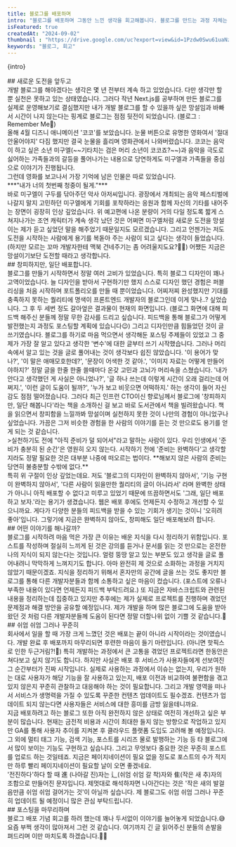 ```yaml
---
title: 블로그를 배포하며
intro: "블로그를 배포하며 그동안 느낀 생각을 회고해봅니다. 블로그를 만드는 과정 자체는 재밌었지만 막상 배포하는 것은 왜 계속 망설여졌는지, 앞으로 어떻게 블로그를 운영해 나갈 예정인지에 대한 이야기를 해보겠습니다."
isFeatured: true
createdAt: "2024-09-02"
thumbnail : "https://drive.google.com/uc?export=view&id=1Pzdw0Swu61uaNzkDeMVpjnejLY_V3rfc" 
keywords: "블로그, 회고"
---
```

<p>{intro}</p>
<Spacing size="lg" />
## 새로운 도전을 앞두고
<br/>
개발 블로그를 해야겠다는 생각은 몇 년 전부터 계속 하고 있었습니다. 다만 생각만 할 뿐 실천은 못하고 있는 상태였습니다. 그러다 작년 Next.js를 공부하며 만든 블로그를 실제로 운영해보기로 결심했지만 내가 개발 블로그를 할 수 있을까 싶은 망설임과 바빠서 시간이 나지 않는다는 핑계로 블로그는 점점 뒷전이 되었습니다. (블로그 : Remember Me🥹)
<br/>
올해 4월 디즈니 애니메이션 '코코'를 보았습니다. 눈물 버튼으로 유명한 영화여서 '절대 안울어야지' 다짐 했지만 결국 눈물을 흘리며 영화관에서 나와버렸습니다.
코코는 음악이 하고 싶은 소년 미구엘(~~기타치는 검은 머리 소년이 코코죠?~~)과 음악을 극도로 싫어하는 가족들과의 갈등을 풀어나가는 내용으로 당연하게도 미구엘과 가족들을 중심으로 이야기가 진행됩니다. 
<br/>
그런데 영화를 보고나서 가장 기억에 남은 인물은 따로 있었습니다.
<br/>
<YoutubePlayer videoId="OF9Ixfq4BCI" elementId="youtube" start={355}/>
***"내가 너의 첫번째 청중이 될게."***
<br/>
바로 미구엘이 구두를 닦아주던 악사 아저씨입니다. 광장에서 개최되는 음악 페스티벌에 나갈지 말지 고민하던 미구엘에게 기회를 포착하라는 응원과 함께 자신의 기타를 내어주는 장면이 굉장히 인상 깊었습니다. 위 예고편에 나온 분량이 거의 다일 정도록 짧게 스쳐지나가는 조연 캐릭터가 계속 생각 났던 것은 어쩌면 미구엘처럼 새로운 도전을 망설이는 제가 듣고 싶었던 말을 해주었기 때문일지도 모르겠습니다. 그리고 언젠가는 저도 도전을 시작하는 사람에게 용기를 복돋아 주는 사람이 되고 싶다는 생각이 들었습니다. (하지만 모르는 꼬마 개발자한테 맥북 건네주기는 좀 어려울지도요?👩‍🦲)
어쨌든 지금은 망설이기보단 도전할 때라고 생각합니다.
<br/>
## 창피하지만, 일단 배포합니다.
<br/>
블로그를 만들기 시작하면서 정말 여러 고비가 있었습니다. 특히 블로그 디자인이 꽤나 고역이었습니다. 늘 디자인을 받아서 구현하기만 했지 스스로 디자인 했던 경험은 퍼블리싱을 처음 시작하며 포트폴리오를 만들 때 뿐이었습니다. 어찌저찌 완성했지만 기대를 충족하지 못하는 퀄리티에 명색이 프론트엔드 개발자의 블로그인데 이게 맞나..? 싶었습니다. 그 후 두 세번 정도 갈아엎은 결과물이 현재의 화면입니다. (블로그 화면에 대해 피드백 해주신 분들께 정말 무한 감사를 드리고 싶습니다. 피드백을 통해 블로그가 어떻게 발전했는지 과정도 포스팅할 계획에 있습니다😉) 
그리고 디자인만큼 힘들었던 것이 글쓰기였습니다. 블로그를 하기로 마음 먹으면서 생각해둔 포스팅 주제들이 있었고 그 중 제가 가장 잘 알고 있다고 생각한 '변수'에 대한 글부터 쓰기 시작했습니다. 그러나 머리 속에서 알고 있는 것을 글로 풀어내는 것이 생각보다 쉽진 않았습니다. '이 용어가 맞나?', '이 말은 애매모호한데?', '문장이 어색한 것 같아.', '이미지 자료는 어떻게 만들어야하지?' 정말 글을 한줄 한줄 쓸때마다 온갖 고민과 고뇌가 머리속을 스쳤습니다. '내가 안다고 생각했던 게 사실은 아니었나?', '글 하나 쓰는데 이렇게 시간이 오래 걸리는데 어쩌지.', '이런 글이 도움이 될까?', '누가 보고 비웃으면 어떡하지.' 하는 생각이 들어 자신감도 점점 떨어졌습니다.       
그러다 최근 인프런 CTO이신 향로님께서 블로그에 '창피하지만, 일단 해봅니다'라는 책을 소개하신 걸 보고 바로 도서관에서 책을 빌려왔습니다.
책을 읽으면서 창피함을 느낄까봐 망설이며 실천하지 못한 것이 나만의 경험이 아니었구나 싶었습니다. 가끔은 그저 비슷한 경험을 한 사람의 이야기를 듣는 것 만으로도 용기를 얻게 되는 것 같습니다.
<br/>
>실천하기도 전에 "아직 준비가 덜 되어서"라고 말하는 사람이 있다. 우리 인생에서 '준비가 충분히 된 순간'은 영원히 오지 않는다. 시작하기 전에 '준비는 완벽하다'고 생각할지라도 정말 필요한 것은 대부분 나중에 떠오르는 법이다. **해보지 않은 사람의 준비는 당연히 불충분할 수밖에 없다.**

<br/>
특히 위 구절이 인상 깊었는데요. 저도 '블로그의 디자인이 완벽하지 않아서', '기능 구현이 완벽하지 않아서', '다른 사람이 읽을만한 퀄리티의 글이 아니라서' 라며 완벽한 상태가 아니니 아직 배포할 수 없다고 미루고 있었기 때문에 뜨끔하면서도 '그래, 일단 배포하고 보자.'라는 용기가 생겼습니다. 웹은 배포 후에도 언제든지 수정하고 개선할 수 있으니까요. 게다가 다양한 분들의 피드백을 받을 수 있는 기회가 생기는 것이니 '오히려 좋아'입니다.
그렇기에 지금은 완벽하지 않아도, 창피해도 일단 배포해보려 합니다. 
<br/>
## 어떤 이야기를 해나갈까?
<br/>
블로그를 시작하려 마음 먹은 가장 큰 이유는 배운 지식을 다시 정리하기 위함입니다. 포스트를 작성하며 절실히 느끼게 된 것은 강의를 듣거나 문서를 읽는 것 만으로는 온전한 나의 지식이 되지 않는다는 것입니다. 얼렁 뚱땅 알고 있는 부분도 있고 생각을 글로 풀어내려니 막막하게 느껴지기도 합니다. 아마 완전히 제 것으로 소화하는 과정을 거치지 않았기 때문이겠죠. 지식을 정리하기 위해서 혼자만의 공간에 글을 쓰는 것도 좋지만 블로그를 통해 다른 개발자분들과 함께 소통하고 싶은 마음이 컸습니다. (포스트에 오류나 부족한 내용이 있다면 언제든지 피드백 부탁드려요.) 또 지금은 자바스크립트와 관련된 내용을 정리하는데 집중하고 있지만 추후에는 제가 실제로 프로젝트를 진행하며 겪었던 문제점과 해결 방안을 공유할 예정입니다. 제가 개발을 하며 많은 블로그에 도움을 받아왔던 것 처럼 다른 개발자분들께 도움이 된다면 정말 더할나위 없이 기쁠 것 같습니다.🥰  
<br/>
## 쉬엄 쉬엄 그러나 꾸준히
<br/>
회사에서 일을 할 때 가장 크게 느꼈던 것은 배포는 끝이 아니라 시작이라는 것이였습니다. 개발 완료 후 배포까지 마무리되면 후련한 마음이 들기 마련입니다. (아니면 핫픽스로 인한 두근거림?!🫣) 특히 개발하는 과정에서 큰 고통을 겪었던 프로젝트라면 한동안은 쳐다보고 싶지 않기도 합니다. 하지만 사실은 배포 후 서비스가 사용자들에게 선보여진 그 순간부터가 진짜 시작입니다. 실제로 사용하는 과정에서 이슈는 없는지, 우리가 원하는 대로 사용자가 해당 기능을 잘 사용하고 있는지, 배포 이전과 비교하여 불편함을 겪고 있지 않은지 꾸준히 관찰하고 대응해야 하는 것이 필요합니다. 그리고 개발 영역을 떠나서 서비스가 생명력을 가질 수 있도록 꾸준한 컨텐츠 업데이트도 필수겠죠. 컨텐츠가 업데이트 되지 않는다면 사용자들은 서비스에 대한 흥미를 금방 잃을테니까요.
<br/>
지금 배포하려고 하는 블로그 또한 아직 완전하지 않은 상태로 여전히 개선하고 싶은 부분이 많습니다.
현재는 금전적 비용과 시간이 최대한 들지 않는 방향으로 작업하고 있지만 GA를 통해 사용자 추이를 지켜본 후 클라우드 플랫폼 도입도 고려해 볼 예정입니다.
그 외에 멀티 태그 기능, 검색 기능, 포스트를 시리즈 물로 발행하는 기능 등 타 블로그에서 많이 보이는 기능도 구현하고 싶습니다.
그리고 무엇보다 중요한 것은 꾸준히 포스트를 업로드 하는 것일테죠.
지금은 페이지네이션이 필요 없을 정도로 포스트의 수가 적지만 하루 빨리 페이지네이션이 필요할 날이 오면 좋겠네요.     
<br/>
'전진하다'하다 할 때 進 (나아갈 진)자는 辶(쉬엄 쉬엄 갈 착)자와 隹(작은 새 추)자의 조합으로 만들어진 문자입니다. 제멋대로 해석하자면 나아간다는 것은 '작은 새의 발걸음만큼 쉬엄 쉬엄 걸어가는 것'이 아닐까 싶습니다. 제 블로그도 쉬엄 쉬엄 그러나 꾸준히 업데이트 될 예정이니 많은 관심 부탁드립니다.
<br/>
## 포스팅을 마무리하며
<br/>
블로그 배포 기념 회고를 하려 했는데 꽤나 두서없이 이야기를 늘어놓게 되었습니다.😅 요즘 부쩍 생각이 많아져서 그런 것 같습니다. 여기까지 긴 글 읽어주신 분들의 손발을 펴드리며 이만 마치도록 하겠습니다.👋👋






